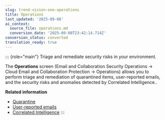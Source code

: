 ```yaml
---
slug: trend-vision-one-operations
title: Operations
last_updated: '2025-09-08'
ai_context:
  source_file: operations.md
  conversion_date: '2025-09-08T23:42:14.714Z'
conversion_status: converted
translation_ready: true
---
```


::: {role="main"}
Triage and remediate security risks in your environment.

The **Operations** screen (Email and Collaboration Security Operations → Cloud Email and Collaboration Protection → Operations) allows you to perform triage and remediation of quarantined items, user-reported emails, and the security risks and anomalies detected by Correlated Intelligence..

**Related information**

- [Quarantine](quarantine.md "Delete or restore the items quarantined for violating scanning policies.")
- [User-reported emails](user-reported-emails.mdx)
- [Correlated Intelligence](correlated-intelligence-cloud-apps.md "Check the security risks and anomalies identified by correlating signals across different sources. Understand the reasons behind the detections.")
:::
